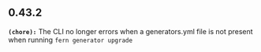 ## 0.43.2
**`(chore):`** The CLI no longer errors when a generators.yml file is not present when running `fern generator upgrade`

